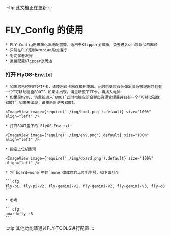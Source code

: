 
:::tip
此文档正在更新
:::


# FLY_Config 的使用

    * FLY-Config用来简化系统配置等，适用于Klipper全家桶，免去进入ssh写命令的麻烦
    * 只能在FLY定制Armbian系统运行
    * 对初学者友好
    * 直接配置Klipper及周边

### 打开 FlyOS-Env.txt

    * 如果您已经制作好TF卡，请使用读卡器连接到电脑。此时电脑应该会弹出资源管理器并且有一个“可移动磁盘BOOT” 如果未出现，请重新拔下TF卡，再插入电脑
    * 如果是M2WE，请重新进入`BOOT`此时电脑应该会弹出资源管理器并且有一个“可移动磁盘BOOT” 如果未出现，请重新新进去BOOT。

    <ImageView image={require('./img/boot.png').default} size="100%" align="left" />

    * 打开BOOT盘下的`FlyOS-Env.txt`

    <ImageView image={require('./img/env.png').default} size="100%" align="left" />

    * 指定上位机型号

    <ImageView image={require('./img/doard.png').default} size="100%" align="left" />

    * 将`board=none`中的`none`改成你的上位机型号，如下面几个

    ```cfg
    fly-pi, fly-pi-v2, fly-gemini-v1, fly-gemini-v2, fly-gemini-v3, fly-c8
    ```

    * 参考

    ```cfg
    board=fly-c8
    ```

:::tip
其他功能请通过FLY-TOOLS进行配置
:::